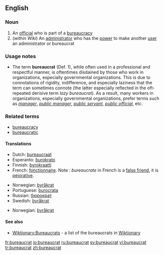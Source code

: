 ==English==

===Noun===
{{en-noun}}

# An [[official]] who is part of a [[bureaucracy]]
# (''within Wiki'') An [[administrator]] who has the [[power]] to make another [[user]] an administrator or bureaucrat

===Usage notes===
* The term '''bureaucrat''' (Def. 1), while often used in a professional and respectful manner, is oftentimes disdained by those who work in organizations, especially governmental organizations.  This is due to connotations of rigidity, indifference, and especially laziness that the term can sometimes connote (the latter especially reflected in the oft-repeated derisive term ''lazy bureaucrat'').  As a result, many workers in organizations, especially governmental organizations, prefer terms such as ''[[manager]]'', ''[[public manager]]'', ''[[public servant]]'', ''[[public official]]'', etc.

===Related terms===
* [[bureaucracy]]
* [[bureaucratic]]

====Translations====
{{rfc-level|Translations at L4+ not in L3 POS section}}
{{trans-top|official}}
* Dutch: [[bureaucraat]] {{m}}
* Esperanto: [[burokrato]]
* Finnish: [[byrokraatti]]
* French: [[fonctionnaire]]. Note : ''bureaucrate'' in French is a [[false friend]], it is [[pejorative]].
{{trans-mid}}
* Norwegian: [[byråkrat]] {{m}}
* Portuguese: [[burocrata]] {{m|f}}
* Russian: [[бюрократ]] {{m}}
* Swedish: [[byråkrat]] {{c}}
{{trans-bottom}}

{{trans-top|administrator in Wiki}}
{{trans-mid}}
* Norwegian: [[byråkrat]]
{{trans-bottom}}

====See also====
* [[Wiktionary:Bureaucrats]] - a list of the bureaucrats in [[Wiktionary]]

[[fr:bureaucrat]]
[[io:bureaucrat]]
[[ru:bureaucrat]]
[[sv:bureaucrat]]
[[vi:bureaucrat]]
[[tr:bureaucrat]]
[[zh:bureaucrat]]